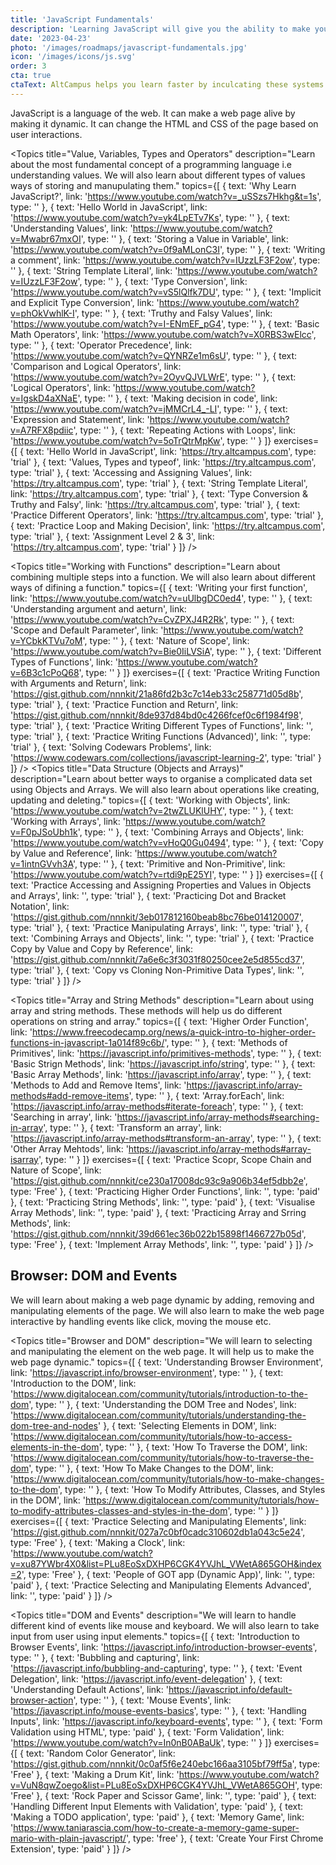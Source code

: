 ```yaml
---
title: 'JavaScript Fundamentals'
description: 'Learning JavaScript will give you the ability to make your web pages dynamic. This is the language of the web.'
date: '2023-04-23'
photo: '/images/roadmaps/javascript-fundamentals.jpg'
icon: '/images/icons/js.svg'
order: 3
cta: true
ctaText: AltCampus helps you learn faster by inculcating these systems as part of the learning model.  🙌
---
```


JavaScript is a language of the web. It can make a web page alive by making it dynamic. It can change the HTML and CSS of the page based on user interactions.

<Topics
  title="Value, Variables, Types and Operators"
  description="Learn about the most fundamental concept of a programming language i.e understanding values. We will also learn about different types of values ways of storing and manupulating them."
  topics={[
    {
      text: 'Why Learn JavaScript?',
      link: 'https://www.youtube.com/watch?v=_uSSzs7Hkhg&t=1s',
      type: ''
    },
    {
      text: 'Hello World in JavaScript',
      link: 'https://www.youtube.com/watch?v=yk4LpETv7Ks',
      type: ''
    },
    {
      text: 'Understanding Values',
      link: 'https://www.youtube.com/watch?v=Mwabr67mxOI',
      type: ''
    },
    {
      text: 'Storing a Value in Variable',
      link: 'https://www.youtube.com/watch?v=0f9aMLonC3I',
      type: ''
    },
    {
      text: 'Writing a comment',
      link: 'https://www.youtube.com/watch?v=IUzzLF3F2ow',
      type: ''
    },
    {
      text: 'String Template Literal',
      link: 'https://www.youtube.com/watch?v=IUzzLF3F2ow',
      type: ''
    },
    {
      text: 'Type Conversion',
      link: 'https://www.youtube.com/watch?v=vS5lQlfk7DU',
      type: ''
    },
    {
      text: 'Implicit and Explicit Type Conversion',
      link: 'https://www.youtube.com/watch?v=phOkVwhlK-I',
      type: ''
    },
    {
      text: 'Truthy and Falsy Values',
      link: 'https://www.youtube.com/watch?v=I-ENmEF_pG4',
      type: ''
    },
    {
      text: 'Basic Math Operators',
      link: 'https://www.youtube.com/watch?v=X0RBS3wElcc',
      type: ''
    },
    {
      text: 'Operator Precedence',
      link: 'https://www.youtube.com/watch?v=QYNRZe1m6sU',
      type: ''
    },
    {
      text: 'Comparison and Logical Operators',
      link: 'https://www.youtube.com/watch?v=2OyvQJVLWrE',
      type: ''
    },
    {
      text: 'Logical Operators',
      link: 'https://www.youtube.com/watch?v=IgskD4aXNaE',
      type: ''
    },
    {
      text: 'Making decision in code',
      link: 'https://www.youtube.com/watch?v=jMMCrL4_-LI',
      type: ''
    },
    {
      text: 'Expression and Statement',
      link: 'https://www.youtube.com/watch?v=A7RFX8pdiic',
      type: ''
    },
    {
      text: 'Repeating Actions with Loops',
      link: 'https://www.youtube.com/watch?v=5oTrQtrMpKw',
      type: ''
    }
  ]}
  exercises={[
    {
      text: 'Hello World in JavaScript',
      link: 'https://try.altcampus.com',
      type: 'trial'
    },
    {
      text: 'Values, Types and typeof',
      link: 'https://try.altcampus.com',
      type: 'trial'
    },
    {
      text: 'Accessing and Assigning Values',
      link: 'https://try.altcampus.com',
      type: 'trial'
    },
    {
      text: 'String Template Literal',
      link: 'https://try.altcampus.com',
      type: 'trial'
    },
    {
      text: 'Type Conversion & Truthy and Falsy',
      link: 'https://try.altcampus.com',
      type: 'trial'
    },
    {
      text: 'Practice Different Operators',
      link: 'https://try.altcampus.com',
      type: 'trial'
    },
    {
      text: 'Practice Loop and Making Decision',
      link: 'https://try.altcampus.com',
      type: 'trial'
    },
    {
      text: 'Assignment Level 2 & 3',
      link: 'https://try.altcampus.com',
      type: 'trial'
    }
  ]}
/>

<Topics
  title="Working with Functions"
  description="Learn about combining multiple steps into a function. We will also learn about different ways of difining a function."
  topics={[
    {
      text: 'Writing your first function',
      link: 'https://www.youtube.com/watch?v=uUlbgDC0ed4',
      type: ''
    },
    {
      text: 'Understanding argument and aeturn',
      link: 'https://www.youtube.com/watch?v=CvZPXJ4R2Rk',
      type: ''
    },
    {
      text: 'Scope and Default Parameter',
      link: 'https://www.youtube.com/watch?v=YCbkKTVu7oM',
      type: ''
    },
    {
      text: 'Nature of Scope',
      link: 'https://www.youtube.com/watch?v=Bie0IiLVSiA',
      type: ''
    },
    {
      text: 'Different Types of Functions',
      link: 'https://www.youtube.com/watch?v=6B3c1cPoQ68',
      type: ''
    }
  ]}
  exercises={[
    {
      text: 'Practice Writing Function with Arguments and Return',
      link: 'https://gist.github.com/nnnkit/21a86fd2b3c7c14eb33c258771d05d8b',
      type: 'trial'
    },
    {
      text: 'Practice Function and Return',
      link: 'https://gist.github.com/nnnkit/8de937d84bd0c4266fcef0c6f1984f98',
      type: 'trial'
    },
    {
      text: 'Practice Writing Different Types of Functions',
      link: '',
      type: 'trial'
    },
    {
      text: 'Practice Writing Functions (Advanced)',
      link: '',
      type: 'trial'
    },
    {
      text: 'Solving Codewars Problems',
      link: 'https://www.codewars.com/collections/javascript-learning-2',
      type: 'trial'
    }
  ]}
/>
<Topics
  title="Data Structure (Objects and Arrays)"
  description="Learn about better ways to organise a complicated data set using Objects and Arrays. We will also learn about operations like creating, updating and deleting."
  topics={[
    {
      text: 'Working with Objects',
      link: 'https://www.youtube.com/watch?v=2twZLUKlUHY',
      type: ''
    },
    {
      text: 'Working with Arrays',
      link: 'https://www.youtube.com/watch?v=F0pJSoUbh1k',
      type: ''
    },
    {
      text: 'Combining Arrays and Objects',
      link: 'https://www.youtube.com/watch?v=vHoQ0Gu0494',
      type: ''
    },
    {
      text: 'Copy by Value and Reference',
      link: 'https://www.youtube.com/watch?v=1intnGVvh3A',
      type: ''
    },
    {
      text: 'Primitive and Non-Primitive',
      link: 'https://www.youtube.com/watch?v=rtdi9pE25YI',
      type: ''
    }
  ]}
  exercises={[
    {
      text: 'Practice Accessing and Assigning Properties and Values in Objects and Arrays',
      link: '',
      type: 'trial'
    },
    {
      text: 'Practicing Dot and Bracket Notation',
      link: 'https://gist.github.com/nnnkit/3eb017812160beab8bc76be014120007',
      type: 'trial'
    },
    {
      text: 'Practice Manipulating Arrays',
      link: '',
      type: 'trial'
    },
    {
      text: 'Combining Arrays and Objects',
      link: '',
      type: 'trial'
    },
    {
      text: 'Practice Copy by Value and Copy by Reference',
      link: 'https://gist.github.com/nnnkit/7a6e6c3f3031f80250cee2e5d855cd37',
      type: 'trial'
    },
    {
      text: 'Copy vs Cloning Non-Primitive Data Types',
      link: '',
      type: 'trial'
    }
  ]}
/>

<Topics
  title="Array and String Methods"
  description="Learn about using array and string methods. These methods will help us do different operations on string and array."
  topics={[
    {
      text: 'Higher Order Function',
      link: 'https://www.freecodecamp.org/news/a-quick-intro-to-higher-order-functions-in-javascript-1a014f89c6b/',
      type: ''
    },
    {
      text: 'Methods of Primitives',
      link: 'https://javascript.info/primitives-methods',
      type: ''
    },
    {
      text: 'Basic Strign Methods',
      link: 'https://javascript.info/string',
      type: ''
    },
    {
      text: 'Basic Array Methods',
      link: 'https://javascript.info/array',
      type: ''
    },
    {
      text: 'Methods to Add and Remove Items',
      link: 'https://javascript.info/array-methods#add-remove-items',
      type: ''
    },
    {
      text: 'Array.forEach',
      link: 'https://javascript.info/array-methods#iterate-foreach',
      type: ''
    },
    {
      text: 'Searching in array',
      link: 'https://javascript.info/array-methods#searching-in-array',
      type: ''
    },
    {
      text: 'Transform an array',
      link: 'https://javascript.info/array-methods#transform-an-array',
      type: ''
    },
    {
      text: 'Other Array Mehtods',
      link: 'https://javascript.info/array-methods#array-isarray',
      type: ''
    }
  ]}
  exercises={[
    {
      text: 'Practice Scopr, Scope Chain and Nature of Scope',
      link: 'https://gist.github.com/nnnkit/ce230a17008dc93c9a906b34ef5dbb2e',
      type: 'Free'
    },
    {
      text: 'Practicing Higher Order Functions',
      link: '',
      type: 'paid'
    },
    {
      text: 'Practicing String Methods',
      link: '',
      type: 'paid'
    },
    {
      text: 'Visualise Array Methods',
      link: '',
      type: 'paid'
    },
    {
      text: 'Practicing Array and Srring Methods',
      link: 'https://gist.github.com/nnnkit/39d661ec36b022b15898f1466727b05d',
      type: 'Free'
    },
    {
      text: 'Implement Array Methods',
      link: '',
      type: 'paid'
    }
  ]}
/>

## Browser: DOM and Events

We will learn about making a web page dynamic by adding, removing and manipulating elements of the page. We will also learn to make the web page interactive by handling events like click, moving the mouse etc.

<Topics
  title="Browser and DOM"
  description="We will learn to selecting and manipulating the element on the web page. It will help us to make the web page dynamic."
  topics={[
    {
      text: 'Understanding Browser Environment',
      link: 'https://javascript.info/browser-environment',
      type: ''
    },
    {
      text: 'Introduction to the DOM',
      link: 'https://www.digitalocean.com/community/tutorials/introduction-to-the-dom',
      type: ''
    },
    {
      text: 'Understanding the DOM Tree and Nodes',
      link: 'https://www.digitalocean.com/community/tutorials/understanding-the-dom-tree-and-nodes'
    },
    {
      text: 'Selecting Elements in DOM',
      link: 'https://www.digitalocean.com/community/tutorials/how-to-access-elements-in-the-dom',
      type: ''
    },
    {
      text: 'How To Traverse the DOM',
      link: 'https://www.digitalocean.com/community/tutorials/how-to-traverse-the-dom',
      type: ''
    },
    {
      text: 'How To Make Changes to the DOM',
      link: 'https://www.digitalocean.com/community/tutorials/how-to-make-changes-to-the-dom',
      type: ''
    },
    {
      text: 'How To Modify Attributes, Classes, and Styles in the DOM',
      link: 'https://www.digitalocean.com/community/tutorials/how-to-modify-attributes-classes-and-styles-in-the-dom',
      type: ''
    }
  ]}
  exercises={[
    {
      text: 'Practice Selecting and Manipulating Elements',
      link: 'https://gist.github.com/nnnkit/027a7c0bf0cadc310602db1a043c5e24',
      type: 'Free'
    },
    {
      text: 'Making a Clock',
      link: 'https://www.youtube.com/watch?v=xu87YWbr4X0&list=PLu8EoSxDXHP6CGK4YVJhL_VWetA865GOH&index=2',
      type: 'Free'
    },
    {
      text: 'People of GOT app (Dynamic App)',
      link: '',
      type: 'paid'
    },
    {
      text: 'Practice Selecting and Manipulating Elements Advanced',
      link: '',
      type: 'paid'
    }
  ]}
/>

<Topics
  title="DOM and Events"
  description="We will learn to handle different kind of events like mouse and keyboard. We will also learn to take input from user using input elements."
  topics={[
    {
      text: 'Introduction to Browser Events',
      link: 'https://javascript.info/introduction-browser-events',
      type: ''
    },
    {
      text: 'Bubbling and capturing',
      link: 'https://javascript.info/bubbling-and-capturing',
      type: ''
    },
    {
      text: 'Event Delegation',
      link: 'https://javascript.info/event-delegation'
    },
    {
      text: 'Understanding Default Actions',
      link: 'https://javascript.info/default-browser-action',
      type: ''
    },
    {
      text: 'Mouse Events',
      link: 'https://javascript.info/mouse-events-basics',
      type: ''
    },
    {
      text: 'Handling Inputs',
      link: 'https://javascript.info/keyboard-events',
      type: ''
    },
    {
      text: 'Form Validation using HTML',
      type: 'paid'
    },
    {
      text: 'Form Validation',
      link: 'https://www.youtube.com/watch?v=In0nB0ABaUk',
      type: ''
    }
  ]}
  exercises={[
    {
      text: 'Random Color Generator',
      link: 'https://gist.github.com/nnnkit/0c0af5f6e240ebc166aa3105bf79ff5a',
      type: 'Free'
    },
    {
      text: 'Making a Drum Kit',
      link: 'https://www.youtube.com/watch?v=VuN8qwZoego&list=PLu8EoSxDXHP6CGK4YVJhL_VWetA865GOH',
      type: 'Free'
    },
    {
      text: 'Rock Paper and Scissor Game',
      link: '',
      type: 'paid'
    },
    {
      text: 'Handling Different Input Elements with Validation',
      type: 'paid'
    },
    {
      text: 'Making a TODO application',
      type: 'paid'
    },
    {
      text: 'Memory Game',
      link: 'https://www.taniarascia.com/how-to-create-a-memory-game-super-mario-with-plain-javascript/',
      type: 'free'
    },
    {
      text: 'Create Your First Chrome Extension',
      type: 'paid'
    }
  ]}
/>
